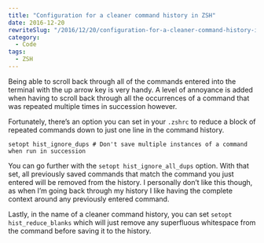 ```yaml
---
title: "Configuration for a cleaner command history in ZSH"
date: 2016-12-20
rewriteSlug: "/2016/12/20/configuration-for-a-cleaner-command-history-in-zsh/"
category:
  - Code
tags:
  - ZSH
---
```


Being able to scroll back through all of the commands entered into the terminal with the up arrow key is very handy. A level of annoyance is added when having to scroll back through all the occurrences of a command that was repeated multiple times in succession however.

Fortunately, there’s an option you can set in your `.zshrc` to reduce a block of repeated commands down to just one line in the command history.

```
setopt hist_ignore_dups # Don't save multiple instances of a command when run in succession
```

You can go further with the `setopt hist_ignore_all_dups` option. With that set, all previously saved commands that match the command you just entered will be removed from the history. I personally don’t like this though, as when I’m going back through my history I like having the complete context around any previously entered command.

Lastly, in the name of a cleaner command history, you can set `setopt hist_reduce_blanks` which will just remove any superfluous whitespace from the command before saving it to the history.
  